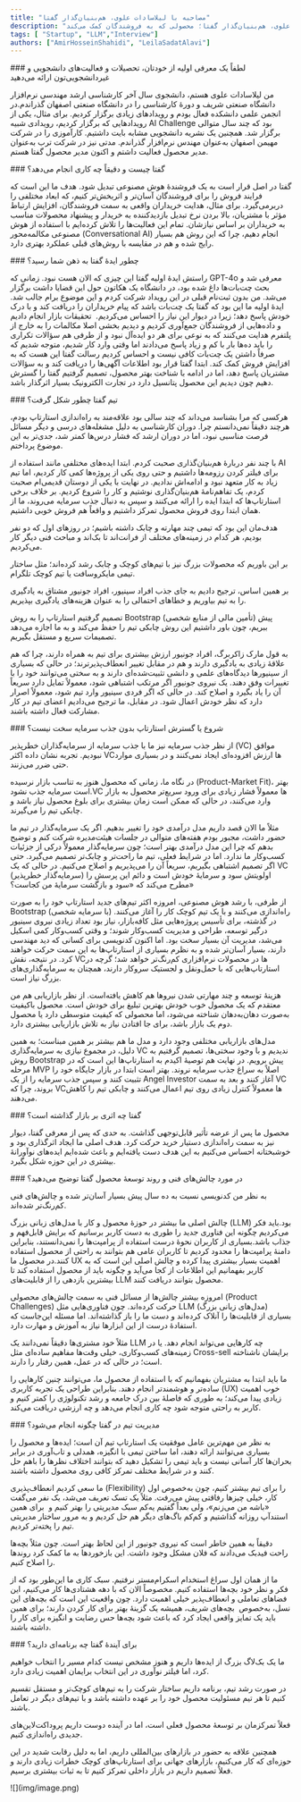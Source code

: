 ```yaml
---
title: "مصاحبه با لیلاسادات علوی، هم‌بنیان‌گذار گفتا"
description: "مصاحبه با لیلاسادات علوی، هم‌بنیان‌گذار گفتا؛ محصولی که به فروشندگان کمک می‌کند."
tags: [ "Startup", "LLM","Interview"]
authors: ["AmirHosseinShahidi", "LeilaSadatAlavi"]
---
```



<Admonition type="info" icon="" title=''>
### لطفاً یک معرفی اولیه از خودتان، تحصیلات و فعالیت‌های دانشجویی و غیردانشجویی‌تون ارائه می‌دهید
</Admonition>

من لیلا‌سادات علوی هستم، دانشجوی سال آخر کارشناسی ارشد مهندسی نرم‌افزار دانشگاه صنعتی شریف و دورۀ کارشناسی را در دانشگاه صنعتی اصفهان گذراندم.در انجمن علمی دانشکده فعال بودم و رویدادهای زیادی برگزار کردیم. برای مثال، یکی از رویدادهایی که برگزار کردیم، رویدادی شبیه AI Challenge بود که چند سال متوالی برگزار شد. همچنین یک نشریه دانشجویی مشابه بایت داشتیم. کارآموزی را در شرکت مهیمن اصفهان به‌عنوان مهندس نرم‌افزار گذراندم. مدتی نیز در شرکت ترب به‌عنوان مدیر محصول فعالیت داشتم و اکنون مدیر محصول گفتا هستم.

<Admonition type="info" icon="" title=''>
### گفتا چیست و دقیقاً چه کاری انجام می‌دهد؟
</Admonition>

گفتا در اصل قرار است به یک فروشندۀ هوش مصنوعی تبدیل شود. هدف ما این است که فرایند فروش را برای فروشندگان آسان‌تر و اثربخش‌تر کنیم، که ابعاد مختلفی را دربرمی‌گیرد. برای مثال، هدایت خریداران واقعی به سمت فروشندگان، افزایش ارتباط مؤثر با مشتریان، بالا بردن نرخ تبدیل بازدیدکننده به خریدار و پیشنهاد محصولات مناسب به خریداران بر اساس نیازشان.
تمام این فعالیت‌ها را تلاش کرده‌ایم با استفاده از هوش مصنوعی مکالمه‌محور (Conversational AI) انجام دهیم، چرا که این روش هم بسیار رایج شده و هم در مقایسه با روش‌های قبلی عملکرد بهتری دارد.

<Admonition type="info" icon="" title=''>
### چطور ایدۀ گفتا به ذهن شما رسید؟
</Admonition>

راستش ایدۀ اولیه گفتا این چیزی که الان هست نبود. زمانی که GPT-4o معرفی شد و بحث چت‌بات‌ها داغ شده بود، در دانشگاه یک هکاتون حول این قضایا داشت برگزار می‌شد. من بدون ثبت‌نام قبلی در این رویداد شرکت کردم و این موضوع برام جالب شد. ایدۀ اولیه ما این بود که گفتا یک چت‌بات باشد که پیام خریداران را دریافت کند و با درک خودش پاسخ دهد؛ زیرا در دیوار این نیاز را احساس می‌کردیم.
 تحقیقات بازار انجام دادیم و داده‌هایی از فروشندگان جمع‌آوری کردیم و دیدیم بخشی اصلا مکالمات را به خارج از پلتفرم هدایت می‌کنند که به نوعی برای هر دو ایده‌‌‌آل نبود و از طرفی هم سؤالات تکراری را باید ده‌ها بار با کم و زیاد پاسخ می‌دادند اما وقتی وارد کار شدیم، متوجه شدیم که صرفاً داشتن یک چت‌بات کافی نیست و احساس کردیم رسالت گفتا این هست که به افزایش فروش کمک کند. ابتدا گفتا قرار بود اطلاعات آگهی‌ها را دریافت کند و به سؤالات مشتریان پاسخ دهد، اما در ادامه با شناخت بهتر محصول، تصمیم گرفتیم گفتا را گسترش دهیم چون دیدیم این محصول پتانسیل دارد در تجارت الکترونیک بسیار اثرگذار باشد.


<Admonition type="info" icon="" title=''>
### تیم گفتا چطور شکل گرفت؟
</Admonition>

هرکسی که مرا بشناسد می‌داند که چند سالی بود علاقه‌مند به راه‌اندازی استارتاپ بودم، هرچند دقیقاً نمی‌دانستم چرا. دوران کارشناسی به دلیل مشغله‌های درسی و دیگر مسائل فرصت مناسبی نبود، اما در دوران ارشد که فشار درس‌ها کمتر شد، جدی‌تر به این موضوع پرداختم.

با چند نفر دربارۀ هم‌بنیان‌گذاری صحبت کردم. ابتدا ایده‌های مختلفی مانند استفاده از AI برای فیلتر کردن رزومه‌ها داشتیم و حتی روی یکی از پروژه‌ها کمی کار کردیم، اما تیم زیاد به کار متعهد نبود و ادامه‌اش ندادیم. در نهایت با یکی از دوستان قدیمی‌ام صحبت کردم، یک تفاهم‌نامهٔ هم‌بنیان‌گذاری نوشتیم و کار را شروع کردیم. بر خلاف برخی استارتاپ‌ها که ابتدا ایده را ارائه می‌کنند و سپس به دنبال جذب سرمایه می‌روند، ما از همان ابتدا روی فروش محصول تمرکز داشتیم و واقعاً هم فروش خوبی داشتیم.

هدف‌مان این بود که تیمی چند مهارته و چابک داشته باشیم؛ در روزهای اول که دو نفر بودیم، هر کدام در زمینه‌های مختلف از فرانت‌اند تا بک‌اند و مباحث فنی دیگر کار می‌کردیم.

بر این باوریم که محصولات بزرگ نیز با تیم‌های کوچک و چابک رشد کرده‌اند؛ مثل ساختار تیمی مایکروسافت یا تیم کوچک تلگرام.

بر همین اساس، ترجیح دادیم به جای جذب افراد سینیور، افراد جونیور مشتاق به یادگیری را به تیم بیاوریم و خطاهای احتمالی را به عنوان هزینه‌های یادگیری بپذیریم.

تصمیم گرفتیم استارتاپ را به روش Bootstrap (تأمین مالی از منابع شخصی) پیش ببریم، چون باور داشتیم این روش چابکی تیم را حفظ می‌کند و به ما اجازه می‌دهد تصمیمات سریع و مستقل بگیریم.

به قول مارک زاکربرگ، افراد جونیور ارزش بیشتری برای تیم به همراه دارند، چرا که هم علاقهٔ زیادی به یادگیری دارند و هم در مقابل تغییر انعطاف‌پذیرترند؛ در حالی که بسیاری از سینیورها دیدگاه‌های علمی و دانشی تثبیت‌شده‌ای دارند و به سختی می‌توانند خود را با تغییرات وفق دهند. یک نیروی جونیور اگر مرتکب اشتباهی شود، معمولاً تمایل دارد سریعاً آن را یاد بگیرد و اصلاح کند. در حالی که اگر فردی سینیور وارد تیم شود، معمولاً اصرار دارد که نظر خودش اعمال شود. در مقابل، ما ترجیح می‌دادیم اعضای تیم در کار مشارکت فعال داشته باشند.

<Admonition type="info" icon="" title=''>
### شروع یا گسترش استارتاپ بدون جذب سرمایه سخت نیست؟
</Admonition>

از نظر جذب سرمایه نیز ما با جذب سرمایه از سرمایه‌گذاران خطرپذیر (VC) موافق نبودیم. تجربه نشان داده اکثر VCها ارزش افزوده‌ای ایجاد نمی‌کنند و در بسیاری موارد حتی ضرر می‌زنند.

در نگاه ما، زمانی که محصول هنوز به تناسب بازار نرسیده (Product-Market Fit)،     بهتر است سرمایه جذب نشود.VC ها معمولاً فشار زیادی برای ورود سریع‌تر محصول به بازار وارد می‌کنند، در حالی که ممکن است زمان بیشتری برای بلوغ محصول نیاز باشد و چابکی تیم را می‌گیرند.

مثلاً ما الان قصد داریم مدل درآمدی خود را تغییر بدهیم. اگر یک سرمایه‌گذار در تیم ما حضور داشت، مجبور بودم هفته‌های متوالی در جلسات هیئت‌مدیره شرکت کنم و توضیح بدهم که چرا این مدل درآمدی بهتر است؛ چون سرمایه‌گذار معمولاً درکی از جزئیات کسب‌وکار ما ندارد. اما در شرایط فعلی، تیم ما راحت‌تر و چابک‌تر تصمیم می‌گیرد. حتی اگر تصمیم اشتباهی بگیریم، سریعاً آن را می‌پذیریم و اصلاح می‌کنیم. در حالی که یک VC (سرمایه‌گذار خطرپذیر) اولویتش سود و سرمایهٔ خودش است و دائم این پرسش را مطرح می‌کند که «سود و بازگشت سرمایهٔ من کجاست؟»

از طرفی، با رشد هوش مصنوعی، امروزه اکثر تیم‌های جدید استارتاپ خود را به صورت Bootstrap (با سرمایه شخصی) راه‌اندازی می‌کنند و با یک تیم کوچک کار را آغاز می‌کنند. در گذشته، برای تأسیس پروژه‌هایی مثل کافه‌بازار، نیاز بود تعداد زیادی نیروی سینیور درگیر توسعه، طراحی و مدیریت کسب‌وکار شوند؛ و وقتی کسب‌وکار کمی اسکیل می‌شد، مدیریت آن بسیار سخت بود. اما اکنون کدنویسی برای کسانی که دید مهندسی دارند، بسیار آسان‌تر شده و به نظرم بسیاری از استارتاپ‌ها به این سمت حرکت خواهند کرد. در نتیجه، نقش VCها در محصولات نرم‌افزاری کم‌رنگ‌تر خواهد شد؛ گرچه در استارتاپ‌هایی که با حمل‌ونقل و لجستیک سروکار دارند، همچنان به سرمایه‌گذاری‌های بزرگ نیاز است.

هزینهٔ توسعه و چند مهارتی شدن نیروها هم کاهش یافته‌است. از نظر بازاریابی هم من معتقدم که یک محصول خوب خودش بهترین تبلیغ برای خودش است. محصول باکیفیت به‌صورت دهان‌به‌دهان شناخته می‌شود، اما محصولی که کیفیت متوسطی دارد یا محصول دوم یک بازار باشد، برای جا افتادن نیاز به تلاش بازاریابی بیشتری دارد.

مدل‌های بازاریابی مختلفی وجود دارد و مدل ما هم بیشتر بر همین مبناست؛ به همین دلیل، در مجموع نیازی به سرمایه‌گذاری VC ندیدیم و با وجود سختی‌ها، تصمیم گرفتیم به روش Bootstrap پیش برویم. در نهایت هم توصیهٔ اکیدم به استارتاپ‌ها این است که در مرحله MVP اصلاً به سراغ جذب سرمایه نروند. بهتر است ابتدا در بازار جایگاه خود را تثبیت کنند و سپس جذب سرمایه را از یک Angel Investor آغاز کنند و بعد به سمت VC بروند، چرا که VCها معمولاً کنترل زیادی روی تیم اعمال می‌کنند و چابکی تیم را کاهش می‌دهند.

<Admonition type="info" icon="" title=''>
### گفتا چه اثری بر بازار گذاشته است؟
</Admonition>

محصول ما پس از عرضه تأثیر قابل‌توجهی گذاشت. به حدی که پس از معرفی گفتا، دیوار نیز به سمت راه‌اندازی دستیار خرید حرکت کرد.
هدف اصلی ما ایجاد اثرگذاری بود و  خوشبختانه
احساس می‌کنیم به این هدف دست یافته‌ایم و باعث شده‌ایم ایده‌های نوآورانهٔ بیشتری در این حوزه شکل بگیرد.

<Admonition type="info" icon="" title=''>
### در مورد چالش‌های فنی و روند توسعهٔ محصول گفتا توضیح می‌دهید؟
</Admonition>

به نظر من کدنویسی نسبت به ده سال پیش بسیار آسان‌تر شده و چالش‌های فنی کم‌رنگ‌تر شده‌اند.

چالش اصلی ما بیشتر در حوزۀ محصول و کار با مدل‌های زبانی بزرگ (LLM) بود.باید فکر می‌کردیم چگونه این فناوری جدید را طوری به دست کاربر برسانیم که برایش قابل‌فهم و جذاب باشد.بسیاری از کاربران نحوۀ درست استفاده از پرامپت‌ها را نمی‌دانستند، بنابراین دامنۀ پرامپت‌ها را محدود کردیم تا کاربران عامی هم بتوانند به راحتی از محصول استفاده کنند.در محصول ما UX اهمیت بسیار بیشتری پیدا کرده و چالش اصلی این است که به کاربر بفهمانیم این اطلاعات از کجا می‌آید و چگونه باید از محصول استفاده کند تا بیشترین بازدهی را از قابلیت‌های LLM محصول بتوانند دریافت کنند.

امروزه بیشتر چالش‌ها از مسائل فنی به سمت چالش‌های محصولی (Product Challenges) حرکت کرده‌اند. چون فناوری‌هایی مثل LLM (مدل‌های زبانی بزرگ) بسیاری از قابلیت‌ها را آنلاک کرده‌اند و دست ما را باز گذاشته‌اند. اما مسئله این‌جاست که استفادهٔ درست از این ابزارها نیاز به آموزش و مهارت دارد.

مثلاً خود مشتری‌ها دقیقاً نمی‌دانند یک LLM چه کارهایی می‌تواند انجام دهد. یا در زمینه‌های کسب‌وکاری، خیلی وقت‌ها مفاهیم ساده‌ای مثل Cross-sell برایشان ناشناخته است؛ در حالی که در عمل، همین رفتار را دارند.

ما باید ابتدا به مشتریان بفهمانیم که با استفاده از محصول ما، می‌توانند چنین کارهایی را ساده‌تر و هوشمندتر انجام دهند. بنابراین طراحی یک تجربه کاربری (UX) خوب اهمیت زیادی پیدا می‌کند؛ به طوری که فاصلۀ بین درک جامعه و رشد تکنولوژی را کمتر کنیم و کاربر به راحتی متوجه شود چه کاری انجام می‌دهد و چه ارزشی دریافت می‌کند.

<Admonition type="info" icon="" title=''>
### مدیریت تیم در گفتا چگونه انجام می‌شود؟
</Admonition>

به نظر من مهم‌ترین عامل موفقیت یک استارتاپ تیم آن است؛ ایده‌ها و محصول را بسیاری می‌توانند ارائه دهند، اما ساختن تیمی با انگیزه، همدلی و تاب‌آوری در برابر بحران‌ها کار آسانی نیست و باید تیمی را تشکیل دهید که بتوانند اختلاف نظرها را باهم حل کنند و در شرایط مختلف تمرکز کافی روی محصول داشته باشند.

ما سعی کردیم انعطاف‌پذیری (Flexibility) را برای تیم بیشتر کنیم، چون به‌خصوص اول کار، خیلی چیزها رفاقتی پیش می‌رفت. مثلاً یک تسک تعریف می‌شد، یک نفر می‌گفت «باشه من می‌زنم»، ولی بعداً گفتیم یه‌کم سبک مدیریتی را بهتر کنیم و  برای همین استندآپ روزانه گذاشتیم و کم‌کم باگ‌های دیگر هم حل کردیم و به مرور ساختار مدیریتی تیم را پخته‌تر کردیم.

دقیقاً به همین خاطر است که نیروی جونیور از این لحاظ بهتر است. چون مثلاً بچه‌ها راحت فیدبک می‌دادند که فلان مشکل وجود داشت. این بازخوردها به ما کمک کرد روندها را اصلاح کنیم.

ما از همان اول سراغ استخدام اسکرام‌مستر نرفتیم. سبک کاری ما این‌طور بود که از فکر و نظر خود بچه‌ها استفاده کنیم. مخصوصاً الان که با دهه هشتادی‌ها کار می‌کنیم، این فضاهای تعاملی و انعطاف‌پذیر خیلی اهمیت دارد. چون واقعیت این است که بچه‌های این نسل، به‌خصوص  بچه‌های شریف، همیشه یک گزینۀ بهتر برای کار کردن دارند؛ برای همین باید یک تمایز واقعی ایجاد کرد که باعث شود بچه‌ها حس رضایت و انگیزه برای کار را داشته باشند.

<Admonition type="info" icon="" title=''>
### برای آیندۀ گفتا چه برنامه‌ای دارید؟
</Admonition>

ما یک بک‌لاگ بزرگ از ایده‌ها داریم و هنوز مشخص نیست کدام مسیر را انتخاب خواهیم کرد، اما فیلتر نوآوری در این انتخاب برایمان اهمیت زیادی دارد.

در صورت رشد تیم، برنامه داریم ساختار شرکت را به تیم‌های کوچک‌تر و مستقل تقسیم کنیم تا هر تیم مسئولیت محصول خود را بر عهده داشته باشد و با تیم‌های دیگر در تعامل باشند.

فعلاً  تمرکزمان بر توسعۀ محصول فعلی است، اما در آینده دوست داریم پروداکت‌لاین‌های
جدیدی راه‌اندازی کنیم.

همچنین علاقه به حضور در بازارهای بین‌المللی داریم، اما به دلیل رقابت شدید در این حوزه‌ای که کار می‌کنیم، بازارهای جهانی برای استارتاپ‌های کوچک خطرات زیادی دارند و فعلاً تصمیم داریم در بازار داخلی تمرکز کنیم تا به ثبات بیشتری برسیم.

<div style={{textAlign: 'center'}}>![](img/image.png)</div>
